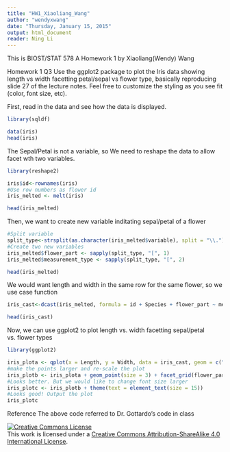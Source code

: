 ```yaml
---
title: "HW1_Xiaoliang_Wang"
author: "wendyxwang"
date: "Thursday, January 15, 2015"
output: html_document
reader: Ning Li
---
```


This is BIOST/STAT 578 A Homework 1 by Xiaoliang(Wendy) Wang

Homework 1 Q3
Use the ggplot2 package to plot the Iris data showing length vs width facetting petal/sepal vs flower type, basically reproducing slide 27 of the lecture notes. Feel free to customize the styling as you see fit (color, font size, etc).

First, read in the data and see how the data is displayed.
```r
library(sqldf)

data(iris)
head(iris)
```

The Sepal/Petal is not a variable, so We need to reshape the data to allow facet wth two variables.

```r
library(reshape2)

iris$id<-rownames(iris)
#Use row numbers as flower id
iris_melted <- melt(iris)

head(iris_melted)
```

Then, we want to create new variable inditating sepal/petal of a flower
```r
#Split variable
split_type<-strsplit(as.character(iris_melted$variable), split = "\\.")
#Create two new variables
iris_melted$flower_part <- sapply(split_type, "[", 1)
iris_melted$measurement_type <- sapply(split_type, "[", 2)

head(iris_melted)
```

We would want length and width in the same row for the same flower, so we use case function
```r
iris_cast<-dcast(iris_melted, formula = id + Species + flower_part ~ measurement_type)

head(iris_cast)
```

Now, we can use ggplot2 to plot length vs. width facetting sepal/petal vs. flower types

```r
library(ggplot2)

iris_plota <- qplot(x = Length, y = Width, data = iris_cast, geom = c("point", "smooth"), color = Species, method = "lm", facets = flower_part ~ Species)
#make the points larger and re-scale the plot
iris_plotb <- iris_plota + geom_point(size = 3) + facet_grid(flower_part~Species, scale = "free")
#Looks better. But we would like to change font size larger
iris_plotc <- iris_plotb + theme(text = element_text(size = 15))
#Looks good! Output the plot
iris_plotc
```


Reference
The above code referred to Dr. Gottardo's code in class

<a rel="license" href="http://creativecommons.org/licenses/by-sa/4.0/"><img alt="Creative Commons License" style="border-width:0" src="https://i.creativecommons.org/l/by-sa/4.0/88x31.png" /></a><br />This work is licensed under a <a rel="license" href="http://creativecommons.org/licenses/by-sa/4.0/">Creative Commons Attribution-ShareAlike 4.0 International License</a>.